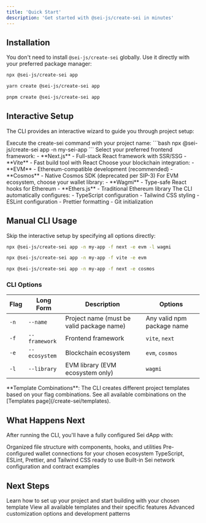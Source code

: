 ```yaml
---
title: 'Quick Start'
description: 'Get started with @sei-js/create-sei in minutes'
---
```


## Installation

You don't need to install `@sei-js/create-sei` globally. Use it directly with your preferred package manager:

<CodeGroup>

```bash npx
npx @sei-js/create-sei app
```

```bash yarn
yarn create @sei-js/create-sei app
```

```bash pnpm
pnpm create @sei-js/create-sei app
```

</CodeGroup>

## Interactive Setup

The CLI provides an interactive wizard to guide you through project setup:

<Steps>
  <Step title="Run the CLI">
    Execute the create-sei command with your project name:
    ```bash
    npx @sei-js/create-sei app -n my-sei-app
    ```
  </Step>
  
  <Step title="Choose Framework">
    Select your preferred frontend framework:
    - **Next.js** - Full-stack React framework with SSR/SSG
    - **Vite** - Fast build tool with React
  </Step>
  
  <Step title="Select Ecosystem">
    Choose your blockchain integration:
    - **EVM** - Ethereum-compatible development (recommended)
    - **Cosmos** - Native Cosmos SDK (deprecated per SIP-3)
  </Step>
  
  <Step title="Pick Library (EVM only)">
    For EVM ecosystem, choose your wallet library:
    - **Wagmi** - Type-safe React hooks for Ethereum
    - **Ethers.js** - Traditional Ethereum library
  </Step>
  
  <Step title="Project Setup">
    The CLI automatically configures:
    - TypeScript configuration
    - Tailwind CSS styling
    - ESLint configuration
    - Prettier formatting
    - Git initialization
  </Step>
</Steps>

## Manual CLI Usage

Skip the interactive setup by specifying all options directly:

<CodeGroup>

```bash Next.js + Wagmi
npx @sei-js/create-sei app -n my-app -f next -e evm -l wagmi
```

```bash Vite + Ethers.js
npx @sei-js/create-sei app -n my-app -f vite -e evm
```

```bash Next.js + CosmJS (Deprecated)
npx @sei-js/create-sei app -n my-app -f next -e cosmos
```

</CodeGroup>

### CLI Options

| Flag | Long Form | Description | Options |
|------|-----------|-------------|---------|
| `-n` | `--name` | Project name (must be valid package name) | Any valid npm package name |
| `-f` | `--framework` | Frontend framework | `vite`, `next` |
| `-e` | `--ecosystem` | Blockchain ecosystem | `evm`, `cosmos` |
| `-l` | `--library` | EVM library (EVM ecosystem only) | `wagmi` |

<Info>
**Template Combinations**: The CLI creates different project templates based on your flag combinations. See all available combinations on the [Templates page](/create-sei/templates).
</Info>

## What Happens Next

After running the CLI, you'll have a fully configured Sei dApp with:

<CardGroup cols={2}>
  <Card title="Project Structure" icon="folder-tree">
    Organized file structure with components, hooks, and utilities
  </Card>
  <Card title="Wallet Integration" icon="wallet">
    Pre-configured wallet connections for your chosen ecosystem
  </Card>
  <Card title="Development Tools" icon="wrench">
    TypeScript, ESLint, Prettier, and Tailwind CSS ready to use
  </Card>
  <Card title="Sei Integration" icon="link">
    Built-in Sei network configuration and contract examples
  </Card>
</CardGroup>

## Next Steps

<CardGroup cols={2}>
  <Card title="Set Up Your Project" href="/create-sei/next-steps" icon="play">
    Learn how to set up your project and start building with your chosen template
  </Card>
  <Card title="Explore Templates" href="/create-sei/templates" icon="layer-group">
    View all available templates and their specific features
  </Card>
  <Card title="Customize Your Project" href="/create-sei/customization" icon="palette">
    Advanced customization options and development patterns
  </Card>
</CardGroup>
